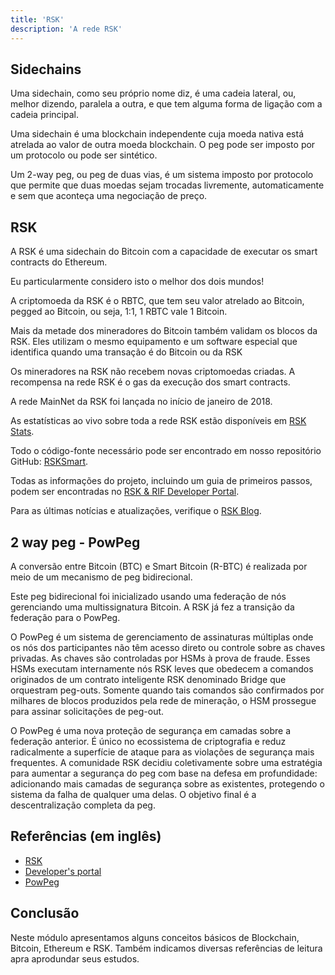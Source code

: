 ---
title: 'RSK'
description: 'A rede RSK'
---

## Sidechains

Uma sidechain, como seu próprio nome diz,
é uma cadeia lateral, ou, melhor dizendo, paralela a outra,
e que tem alguma forma de ligação com a cadeia principal.

Uma sidechain é uma blockchain independente cuja moeda nativa está atrelada ao valor de outra moeda blockchain.
O peg pode ser imposto por um protocolo ou pode ser sintético.

Um 2-way peg, ou peg de duas vias, é um sistema imposto por protocolo que permite que duas moedas sejam trocadas livremente, automaticamente e sem que aconteça uma negociação de preço.

## RSK

A RSK é uma sidechain do Bitcoin com a capacidade de executar os smart contracts do Ethereum.

Eu particularmente considero isto o melhor dos dois mundos!

A criptomoeda da RSK é o RBTC, que tem seu valor atrelado ao Bitcoin,
pegged ao Bitcoin, ou seja, 1:1, 1 RBTC vale 1 Bitcoin.

Mais da metade dos mineradores do Bitcoin também validam os blocos da RSK.
Eles utilizam o mesmo equipamento e um software especial que identifica quando uma transação é do Bitcoin ou da RSK

Os mineradores na RSK não recebem novas criptomoedas criadas.
A recompensa na rede RSK é o gas da execução dos smart contracts.

A rede MainNet da RSK foi lançada no início de janeiro de 2018.

As estatísticas ao vivo sobre toda a rede RSK estão disponíveis em [RSK Stats](https://stats.rsk.co/).

Todo o código-fonte necessário pode ser encontrado em nosso repositório GitHub: [RSKSmart](https://github.com/rsksmart).

Todas as informações do projeto, incluindo um guia de primeiros passos, podem ser encontradas no
[RSK & RIF Developer Portal](https://developers.rsk.co/).

Para as últimas notícias e atualizações, verifique o [RSK Blog](https://blog.rsk.co/).

## 2 way peg - PowPeg

A conversão entre Bitcoin (BTC) e Smart Bitcoin (R-BTC) é realizada por meio de um mecanismo de peg bidirecional.

Este peg bidirecional foi inicializado usando uma federação de nós gerenciando uma multissignatura Bitcoin.
A RSK já fez a transição da federação para o PowPeg.

O PowPeg é um sistema de gerenciamento de assinaturas múltiplas onde os nós dos participantes não têm acesso direto ou controle sobre as chaves privadas.
As chaves são controladas por HSMs à prova de fraude.
Esses HSMs executam internamente nós RSK leves que obedecem a comandos originados de um contrato inteligente RSK denominado Bridge que orquestram peg-outs.
Somente quando tais comandos são confirmados por milhares de blocos produzidos pela rede de mineração,
o HSM prossegue para assinar solicitações de peg-out.

O PowPeg é uma nova proteção de segurança em camadas sobre a federação anterior.
É único no ecossistema de criptografia e reduz radicalmente a superfície de ataque para as violações de segurança mais frequentes.
A comunidade RSK decidiu coletivamente sobre uma estratégia para aumentar a segurança do peg com base na defesa em profundidade:
adicionando mais camadas de segurança sobre as existentes, protegendo o sistema da falha de qualquer uma delas.
O objetivo final é a descentralização completa da peg.

## Referências (em inglês)

- [RSK](https://www.rsk.co/)
- [Developer's portal](https://developers.rsk.co/)
- [PowPeg](https://developers.rsk.co/rsk/architecture/powpeg/)

## Conclusão

Neste módulo apresentamos alguns conceitos básicos de Blockchain, Bitcoin, Ethereum e RSK.
Também indicamos diversas referências de leitura apra aprodundar seus estudos.
